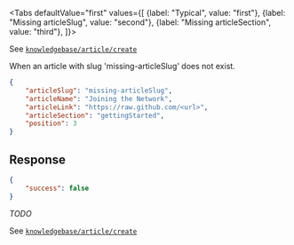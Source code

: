 <Tabs
    defaultValue="first"
    values={[
        {label: "Typical", value: "first"},
        {label: "Missing articleSlug", value: "second"},
        {label: "Missing articleSection", value: "third"},
    ]}>
<TabItem value="first">

See [`knowledgebase/article/create`](create)

</TabItem>
<TabItem value="second">

When an article with slug 'missing-articleSlug' does not exist.

```json
{
    "articleSlug": "missing-articleSlug",
    "articleName": "Joining the Network",
    "articleLink": "https://raw.github.com/<url>",
    "articleSection": "gettingStarted",
    "position": 3
}
```

## Response

```json
{
    "success": false
}
```

*TODO*

</TabItem>
<TabItem value="third">

See [`knowledgebase/article/create`](create)

</TabItem>
</Tabs>
